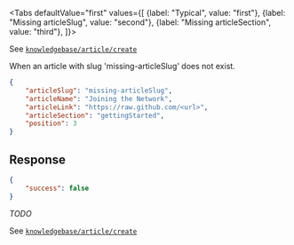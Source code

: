 <Tabs
    defaultValue="first"
    values={[
        {label: "Typical", value: "first"},
        {label: "Missing articleSlug", value: "second"},
        {label: "Missing articleSection", value: "third"},
    ]}>
<TabItem value="first">

See [`knowledgebase/article/create`](create)

</TabItem>
<TabItem value="second">

When an article with slug 'missing-articleSlug' does not exist.

```json
{
    "articleSlug": "missing-articleSlug",
    "articleName": "Joining the Network",
    "articleLink": "https://raw.github.com/<url>",
    "articleSection": "gettingStarted",
    "position": 3
}
```

## Response

```json
{
    "success": false
}
```

*TODO*

</TabItem>
<TabItem value="third">

See [`knowledgebase/article/create`](create)

</TabItem>
</Tabs>
